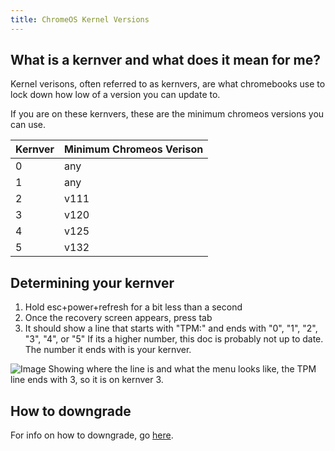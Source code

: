 ```yaml
---
title: ChromeOS Kernel Versions
---
```


## What is a kernver and what does it mean for me?
Kernel verisons, often referred to as kernvers, are what chromebooks use to lock down how low of a version you can update to. 

If you are on these kernvers, these are the minimum chromeos versions you can use.

| Kernver  | Minimum Chromeos Verison |
|---|------|
| 0 | any  |
| 1 | any  |
| 2 | v111 |
| 3 | v120 |
| 4 | v125 |
| 5 | v132 |


## Determining your kernver
1. Hold esc+power+refresh for a bit less than a second
2. Once the recovery screen appears, press tab
3. It should show a line that starts with "TPM:" and ends with "0", "1", "2", "3", "4", or "5" If its a higher number, this doc is probably not up to date. The number it ends with is your kernver.

![Image Showing where the line is and what the menu looks like, the TPM line ends with 3, so it is on kernver 3.](/img/kernver.png)

## How to downgrade
For info on how to downgrade, go [here](/kajigs/downgrading).
